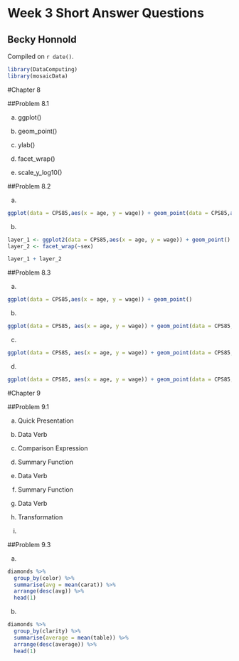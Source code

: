 # Week 3 Short Answer Questions

## Becky Honnold

<!-- leave this material as is -->
Compiled on `r date()`.

```r
library(DataComputing)
library(mosaicData)
```
<!-- put your content after this line -->

#Chapter 8

##Problem 8.1

a. ggplot()

b. geom_point()

c. ylab()

d. facet_wrap()

e. scale_y_log10()

##Problem 8.2

a. 

```r
ggplot(data = CPS85,aes(x = age, y = wage)) + geom_point(data = CPS85,aes(shape = married)) + facet_wrap(~sector)
```

b. 

```r
layer_1 <- ggplot2(data = CPS85,aes(x = age, y = wage)) + geom_point() + facet_wrap(~married) 
layer_2 <- facet_wrap(~sex)

layer_1 + layer_2
```

##Problem 8.3

a.

```r
ggplot(data = CPS85,aes(x = age, y = wage)) + geom_point()
```

b.

```r
ggplot(data = CPS85, aes(x = age, y = wage)) + geom_point(data = CPS85,aes(shape = sex))
```

c.

```r
ggplot(data = CPS85, aes(x = age, y = wage)) + geom_point(data = CPS85, aes(shape = sex)) + facet_wrap(~married)
```

d.

```r
ggplot(data = CPS85, aes(x = age, y = wage)) + geom_point(data = CPS85, aes(shape = married))
```

#Chapter 9

##Problem 9.1

a. Quick Presentation

b. Data Verb

c. Comparison Expression

d. Summary Function

e. Data Verb

f. Summary Function

g. Data Verb

h. Transformation

i.

##Problem 9.3

a.

```r
diamonds %>%
  group_by(color) %>%
  summarise(avg = mean(carat)) %>%
  arrange(desc(avg)) %>%
  head(1)
```

b.

```r
diamonds %>%
  group_by(clarity) %>%
  summarise(average = mean(table)) %>%
  arrange(desc(average)) %>%
  head(1)
```






